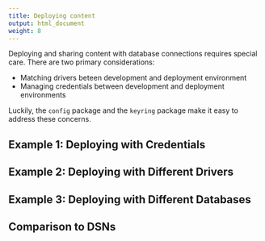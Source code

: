 ```yaml
---
title: Deploying content
output: html_document
weight: 8
---
```


Deploying and sharing content with database connections requires special care. There are two primary considerations:

  - Matching drivers beteen development and deployment environment
  - Managing credentials between development and deployment environments

Luckily, the `config` package and the `keyring` package make it easy to address these concerns. 

## Example 1: Deploying with Credentials


## Example 2: Deploying with Different Drivers


## Example 3: Deploying with Different Databases


## Comparison to DSNs
